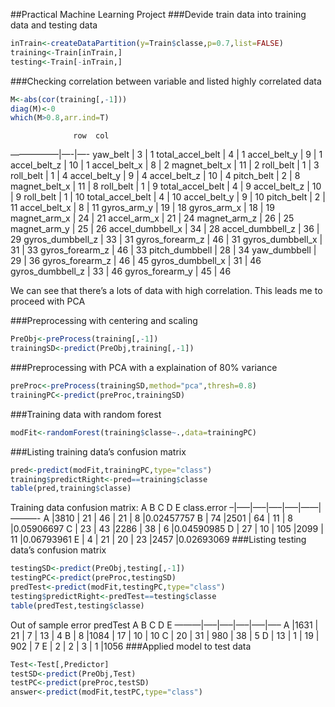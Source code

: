 ##Practical Machine Learning Project
###Devide train data into training data and testing data
```r
inTrain<-createDataPartition(y=Train$classe,p=0.7,list=FALSE)
training<-Train[inTrain,]
testing<-Train[-inTrain,]
```
###Checking correlation between variable and listed highly correlated data
```r
M<-abs(cor(training[,-1]))
diag(M)<-0
which(M>0.8,arr.ind=T)
```
                  row  col
-----------------|----|----
yaw_belt         |  3 |  1
total_accel_belt |  4 |  1
accel_belt_y     |  9 |  1
accel_belt_z     | 10 |  1
accel_belt_x     |  8 |  2
magnet_belt_x    | 11 |  2
roll_belt        |  1 |  3
roll_belt        |  1 |  4
accel_belt_y     |  9 |  4
accel_belt_z     | 10 |  4
pitch_belt       |  2 |  8
magnet_belt_x    | 11 |  8
roll_belt        |  1 |  9
total_accel_belt |  4 |  9
accel_belt_z     | 10 |  9
roll_belt        |  1 | 10
total_accel_belt |  4 | 10
accel_belt_y     |  9 | 10
pitch_belt       |  2 | 11
accel_belt_x     |  8 | 11
gyros_arm_y      | 19 | 18
gyros_arm_x      | 18 | 19
magnet_arm_x     | 24 | 21
accel_arm_x      | 21 | 24
magnet_arm_z     | 26 | 25
magnet_arm_y     | 25 | 26
accel_dumbbell_x | 34 | 28
accel_dumbbell_z | 36 | 29
gyros_dumbbell_z | 33 | 31
gyros_forearm_z  | 46 | 31
gyros_dumbbell_x | 31 | 33
gyros_forearm_z  | 46 | 33
pitch_dumbbell   | 28 | 34
yaw_dumbbell     | 29 | 36
gyros_forearm_z  | 46 | 45
gyros_dumbbell_x | 31 | 46
gyros_dumbbell_z | 33 | 46
gyros_forearm_y  | 45 | 46

We can see that there's a lots of data with high correlation. This leads me to proceed with PCA

###Preprocessing with centering and scaling
```r
PreObj<-preProcess(training[,-1])
trainingSD<-predict(PreObj,training[,-1])
```
###Preprocessing with PCA with a explaination of 80% variance
```r
preProc<-preProcess(trainingSD,method="pca",thresh=0.8)
trainingPC<-predict(preProc,trainingSD)
```
###Training data with random forest
```r
modFit<-randomForest(training$classe~.,data=trainingPC)
```
###Listing training data's confusion matrix
```r
pred<-predict(modFit,trainingPC,type="class")
training$predictRight<-pred==training$classe
table(pred,training$classe)
```
Training data confusion matrix:
     A     B     C     D     E    class.error
--|-----|-----|-----|-----|------|----------
A |3810 |  21 |  46 |  21 |   8  |0.02457757
B |  74 |2501 |  64 |  11 |   8  |0.05906697
C |  23 |  43 |2286 |  38 |   6  |0.04590985
D |  27 |  10 | 105 |2099 |  11  |0.06793961
E |   4 |  21 |  20 |  23 |2457  |0.02693069
###Listing testing data's confusion matrix
```r
testingSD<-predict(PreObj,testing[,-1])
testingPC<-predict(preProc,testingSD)
predTest<-predict(modFit,testingPC,type="class")
testing$predictRight<-predTest==testing$classe
table(predTest,testing$classe)
```
Out of sample error
predTest    A     B     C     D     E
---------|-----|-----|-----|-----|-----
       A |1631 |  21 |   7 |  13 |   4
       B |   8 |1084 |  17 |  10 |  10
       C |  20 |  31 | 980 |  38 |   5
       D |  13 |   1 |  19 | 902 |   7
       E |   2 |   2 |   3 |   1 |1056
###Applied model to test data
```r
Test<-Test[,Predictor]
testSD<-predict(PreObj,Test)
testPC<-predict(preProc,testSD)
answer<-predict(modFit,testPC,type="class")
```